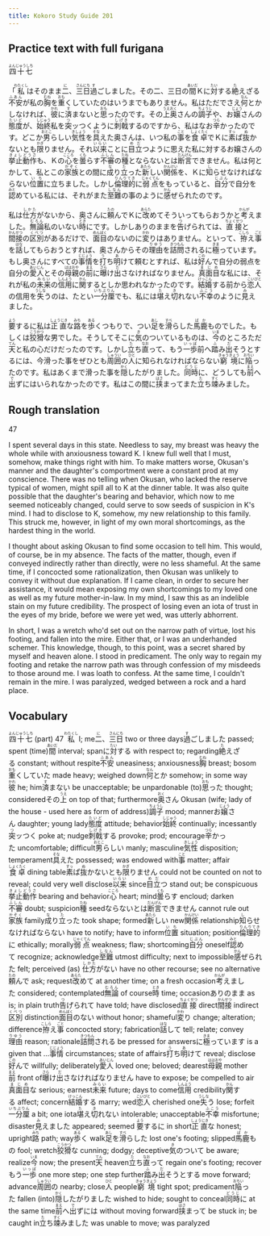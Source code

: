 ```yaml
---
title: Kokoro Study Guide 201
---
```


## Practice text with full furigana

<p>
<ruby><rb>四十七</rb><rt>よんじゅうしち</rt></ruby>
</p>

<p>
「<ruby><rb>私</rb><rt>わたくし</rt></ruby>はそのまま<ruby><rb>二</rb><rt>に</rt></ruby>、<ruby><rb>三日</rb><rt>さんにち</rt></ruby><ruby><rb>過</rb><rt>す</rt></ruby>ごしました。その二、三日の<ruby><rb>間</rb><rt>あいだ</rt></ruby>Ｋに<ruby><rb>対</rb><rt>たい</rt></ruby>する<ruby><rb>絶</rb><rt>た</rt></ruby>えざる<ruby><rb>不安</rb><rt>ふあん</rt></ruby>が私の<ruby><rb>胸</rb><rt>むね</rt></ruby>を<ruby><rb>重</rb><rt>おも</rt></ruby>くしていたのはいうまでもありません。私はただでさえ<ruby><rb>何</rb><rt>なん</rt></ruby>とかしなければ、<ruby><rb>彼</rb><rt>かれ</rt></ruby>に<ruby><rb>済</rb><rt>す</rt></ruby>まないと<ruby><rb>思</rb><rt>おも</rt></ruby>ったのです。その<ruby><rb>上</rb><rt>うえ</rt></ruby><ruby><rb>奥</rb><rt>おく</rt></ruby>さんの<ruby><rb>調子</rb><rt>ちょうし</rt></ruby>や、お<ruby><rb>嬢</rb><rt>じょう</rt></ruby>さんの<ruby><rb>態度</rb><rt>たいど</rt></ruby>が、<ruby><rb>始終</rb><rt>しじゅう</rt></ruby>私を<ruby><rb>突</rb><rt>つ</rt></ruby>ッつくように<ruby><rb>刺戟</rb><rt>しげき</rt></ruby>するのですから、私はなお<ruby><rb>辛</rb><rt>つら</rt></ruby>かったのです。どこか<ruby><rb>男</rb><rt>おとこ</rt></ruby>らしい<ruby><rb>気性</rb><rt>きしょう</rt></ruby>を<ruby><rb>具</rb><rt>そな</rt></ruby>えた奥さんは、いつ私の<ruby><rb>事</rb><rt>こと</rt></ruby>を<ruby><rb>食卓</rb><rt>しょくたく</rt></ruby>でＫに<ruby><rb>素</rb><rt>すっ</rt></ruby>ぱ<ruby><rb>抜</rb><rt>ぬ</rt></ruby>かないとも<ruby><rb>限</rb><rt>かぎ</rt></ruby>りません。それ<ruby><rb>以来</rb><rt>いらい</rt></ruby>ことに<ruby><rb>目立</rb><rt>めだ</rt></ruby>つように思えた私に対するお嬢さんの<ruby><rb>挙止</rb><rt>きょし</rt></ruby><ruby><rb>動作</rb><rt>どうさ</rt></ruby>も、Ｋの<ruby><rb>心</rb><rt>こころ</rt></ruby>を<ruby><rb>曇</rb><rt>くも</rt></ruby>らす<ruby><rb>不審</rb><rt>ふしん</rt></ruby>の<ruby><rb>種</rb><rt>たね</rt></ruby>とならないとは<ruby><rb>断言</rb><rt>だんげん</rt></ruby>できません。私は何とかして、私とこの<ruby><rb>家族</rb><rt>かぞく</rt></ruby>との間に<ruby><rb>成</rb><rt>な</rt></ruby>り<ruby><rb>立</rb><rt>た</rt></ruby>った<ruby><rb>新</rb><rt>あたら</rt></ruby>しい<ruby><rb>関係</rb><rt>かんけい</rt></ruby>を、Ｋに<ruby><rb>知</rb><rt>し</rt></ruby>らせなければならない<ruby><rb>位置</rb><rt>いち</rt></ruby>に立ちました。しかし<ruby><rb>倫理的</rb><rt>りんりてき</rt></ruby>に<ruby><rb>弱点</rb><rt>じゃくてん</rt></ruby>をもっていると、<ruby><rb>自分</rb><rt>じぶん</rt></ruby>で自分を<ruby><rb>認</rb><rt>みと</rt></ruby>めている私には、それがまた<ruby><rb>至難</rb><rt>しなん</rt></ruby>の事のように<ruby><rb>感</rb><rt>かん</rt></ruby>ぜられたのです。
</p>

<p>
私は<ruby><rb>仕方</rb><rt>しかた</rt></ruby>がないから、奥さんに<ruby><rb>頼</rb><rt>たの</rt></ruby>んでＫに<ruby><rb>改</rb><rt>あらた</rt></ruby>めてそういってもらおうかと<ruby><rb>考</rb><rt>かんが</rt></ruby>えました。<ruby><rb>無論</rb><rt>むろん</rt></ruby>私のいない<ruby><rb>時</rb><rt>とき</rt></ruby>にです。しかしありのままを<ruby><rb>告</rb><rt>つ</rt></ruby>げられては、<ruby><rb>直接</rb><rt>ちょくせつ</rt></ruby>と<ruby><rb>間接</rb><rt>かんせつ</rt></ruby>の<ruby><rb>区別</rb><rt>くべつ</rt></ruby>があるだけで、<ruby><rb>面目</rb><rt>めんぼく</rt></ruby>のないのに<ruby><rb>変</rb><rt>かわ</rt></ruby>りはありません。といって、<ruby><rb>拵</rb><rt>こしら</rt></ruby>え<ruby><rb>事</rb><rt>ごと</rt></ruby>を<ruby><rb>話</rb><rt>はな</rt></ruby>してもらおうとすれば、奥さんからその<ruby><rb>理由</rb><rt>りゆう</rt></ruby>を<ruby><rb>詰問</rb><rt>きつもん</rt></ruby>されるに<ruby><rb>極</rb><rt>きま</rt></ruby>っています。もし奥さんにすべての<ruby><rb>事情</rb><rt>じじょう</rt></ruby>を<ruby><rb>打</rb><rt>う</rt></ruby>ち<ruby><rb>明</rb><rt>あ</rt></ruby>けて頼むとすれば、私は<ruby><rb>好</rb><rt>この</rt></ruby>んで自分の弱点を自分の<ruby><rb>愛人</rb><rt>あいじん</rt></ruby>とその<ruby><rb>母親</rb><rt>ははおや</rt></ruby>の<ruby><rb>前</rb><rt>まえ</rt></ruby>に<ruby><rb>曝</rb><rt>さら</rt></ruby>け<ruby><rb>出</rb><rt>だ</rt></ruby>さなければなりません。<ruby><rb>真面目</rb><rt>まじめ</rt></ruby>な私には、それが私の<ruby><rb>未来</rb><rt>みらい</rt></ruby>の<ruby><rb>信用</rb><rt>しんよう</rt></ruby>に<ruby><rb>関</rb><rt>かん</rt></ruby>するとしか思われなかったのです。<ruby><rb>結婚</rb><rt>けっこん</rt></ruby>する前から<ruby><rb>恋人</rb><rt>こいびと</rt></ruby>の信用を<ruby><rb>失</rb><rt>うしな</rt></ruby>うのは、たとい<ruby><rb>一分厘</rb><rt>いちぶりん</rt></ruby>でも、私には<ruby><rb>堪</rb><rt>た</rt></ruby>え<ruby><rb>切</rb><rt>き</rt></ruby>れない<ruby><rb>不幸</rb><rt>ふこう</rt></ruby>のように<ruby><rb>見</rb><rt>み</rt></ruby>えました。
</p>

<p>
<ruby><rb>要</rb><rt>よう</rt></ruby>するに私は<ruby><rb>正直</rb><rt>しょうじき</rt></ruby>な<ruby><rb>路</rb><rt>みち</rt></ruby>を<ruby><rb>歩</rb><rt>ある</rt></ruby>くつもりで、つい<ruby><rb>足</rb><rt>あし</rt></ruby>を<ruby><rb>滑</rb><rt>すべ</rt></ruby>らした<ruby><rb>馬鹿</rb><rt>ばか</rt></ruby>ものでした。もしくは<ruby><rb>狡猾</rb><rt>こうかつ</rt></ruby>な男でした。そうしてそこに<ruby><rb>気</rb><rt>き</rt></ruby>のついているものは、<ruby><rb>今</rb><rt>いま</rt></ruby>のところただ<ruby><rb>天</rb><rt>てん</rt></ruby>と私の心だけだったのです。しかし<ruby><rb>立</rb><rt>た</rt></ruby>ち<ruby><rb>直</rb><rt>なお</rt></ruby>って、もう<ruby><rb>一歩</rb><rt>いっぽ</rt></ruby>前へ<ruby><rb>踏</rb><rt>ふ</rt></ruby>み<ruby><rb>出</rb><rt>だ</rt></ruby>そうとするには、今滑った事をぜひとも<ruby><rb>周囲</rb><rt>しゅうい</rt></ruby>の<ruby><rb>人</rb><rt>ひと</rt></ruby>に知られなければならない<ruby><rb>窮境</rb><rt>きゅうきょう</rt></ruby>に<ruby><rb>陥</rb><rt>おちい</rt></ruby>ったのです。私はあくまで滑った事を<ruby><rb>隠</rb><rt>かく</rt></ruby>したがりました。<ruby><rb>同時</rb><rt>どうじ</rt></ruby>に、どうしても<ruby><rb>前</rb><rt>まえ</rt></ruby>へ<ruby><rb>出</rb><rt>で</rt></ruby>ずにはいられなかったのです。私はこの間に<ruby><rb>挟</rb><rt>はさ</rt></ruby>まってまた<ruby><rb>立</rb><rt>た</rt></ruby>ち<ruby><rb>竦</rb><rt>すく</rt></ruby>みました。
</p>


## Rough translation

47

I spent several days in this state. Needless to say, my breast was heavy the whole while with anxiousness toward K. I knew full well that I must, somehow, make things right with him. To make matters worse, Okusan's manner and the daughter's comportment were a constant prod at my conscience. There was no telling when Okusan, who lacked the reserve typical of women, might spill all to K at the dinner table. It was also quite possible that the daughter's bearing and behavior, which now to me seemed noticeably changed, could serve to sow seeds of suspicion in K's mind. I had to disclose to K, somehow, my new relationship to this family. This struck me, however, in light of my own moral shortcomings, as the hardest thing in the world.

I thought about asking Okusan to find some occasion to tell him. This would, of course, be in my absence. The facts of the matter, though, even if conveyed indirectly rather than directly, were no less shameful. At the same time, if I concocted some rationalization, then Okusan was unlikely to convey it without due explanation. If I came clean, in order to secure her assistance, it would mean exposing my own shortcomings to my loved one as well as my future mother-in-law. In my mind, I saw this as an indelible stain on my future credibility. The prospect of losing even an iota of trust in the eyes of my bride, before we were yet wed, was utterly abhorrent.

In short, I was a wretch who'd set out on the narrow path of virtue, lost his footing, and fallen into the mire. Either that, or I was an underhanded schemer. This knowledge, though, to this point, was a secret shared by myself and heaven alone. I stood in predicament. The only way to regain my footing and retake the narrow path was through confession of my misdeeds to those around me. I was loath to confess. At the same time, I couldn't remain in the mire. I was paralyzed, wedged between a rock and a hard place. 


## Vocabulary

<p>
<span class="vocabstudy"><ruby><rb>四十七</rb><rt>よんじゅうしち</rt></ruby>&nbsp;(part) 47</span>
<span class="vocabstudy"><ruby><rb>私</rb><rt>わたくし</rt></ruby>&nbsp;I; me</span><span class="vocabstudy"><ruby><rb>二</rb><rt>に</rt></ruby>、<ruby><rb>三日</rb><rt>さんにち</rt></ruby>&nbsp;two or three days</span><span class="vocabstudy"><ruby><rb>過</rb><rt>す</rt></ruby>ごしました&nbsp;passed; spent (time)</span><span class="vocabstudy"><ruby><rb>間</rb><rt>あいだ</rt></ruby>&nbsp;interval; span</span><span class="vocabstudy">に<ruby><rb>対</rb><rt>たい</rt></ruby>する&nbsp;with respect to; regarding</span><span class="vocabstudy"><ruby><rb>絶</rb><rt>た</rt></ruby>えざる&nbsp;constant; without respite</span><span class="vocabstudy"><ruby><rb>不安</rb><rt>ふあん</rt></ruby>&nbsp;uneasiness; anxiousness</span><span class="vocabstudy"><ruby><rb>胸</rb><rt>むね</rt></ruby>&nbsp;breast; bosom</span><span class="vocabstudy"><ruby><rb>重</rb><rt>おも</rt></ruby>くしていた&nbsp;made heavy; weighed down</span><span class="vocabstudy"><ruby><rb>何</rb><rt>なん</rt></ruby>とか&nbsp;somehow; in some way</span><span class="vocabstudy"><ruby><rb>彼</rb><rt>かれ</rt></ruby>&nbsp;he; him</span><span class="vocabstudy"><ruby><rb>済</rb><rt>す</rt></ruby>まない&nbsp;be unacceptable; be unpardonable (to)</span><span class="vocabstudy"><ruby><rb>思</rb><rt>おも</rt></ruby>った&nbsp;thought; considered</span><span class="vocabstudy">その<ruby><rb>上</rb><rt>うえ</rt></ruby>&nbsp;on top of that; furthermore</span><span class="vocabstudy"><ruby><rb>奥</rb><rt>おく</rt></ruby>さん&nbsp;Okusan (wife; lady of the house - used here as form of address)</span><span class="vocabstudy"><ruby><rb>調子</rb><rt>ちょうし</rt></ruby>&nbsp;mood; manner</span><span class="vocabstudy">お<ruby><rb>嬢</rb><rt>じょう</rt></ruby>さん&nbsp;daughter; young lady</span><span class="vocabstudy"><ruby><rb>態度</rb><rt>たいど</rt></ruby>&nbsp;attitude; behavior</span><span class="vocabstudy"><ruby><rb>始終</rb><rt>しじゅう</rt></ruby>&nbsp;continually; incessantly</span><span class="vocabstudy"><ruby><rb>突</rb><rt>つ</rt></ruby>ッつく&nbsp;poke at; nudge</span><span class="vocabstudy"><ruby><rb>刺戟</rb><rt>しげき</rt></ruby>する&nbsp;provoke; prod; encourage</span><span class="vocabstudy"><ruby><rb>辛</rb><rt>つら</rt></ruby>かった&nbsp;uncomfortable; difficult</span><span class="vocabstudy"><ruby><rb>男</rb><rt>おとこ</rt></ruby>らしい&nbsp;manly; masculine</span><span class="vocabstudy"><ruby><rb>気性</rb><rt>きしょう</rt></ruby>&nbsp;disposition; temperament</span><span class="vocabstudy"><ruby><rb>具</rb><rt>そな</rt></ruby>えた&nbsp;possessed; was endowed with</span><span class="vocabstudy"><ruby><rb>事</rb><rt>こと</rt></ruby>&nbsp;matter; affair</span><span class="vocabstudy"><ruby><rb>食卓</rb><rt>しょくたく</rt></ruby>&nbsp;dining table</span><span class="vocabstudy"><ruby><rb>素</rb><rt>すっ</rt></ruby>ぱ<ruby><rb>抜</rb><rt>ぬ</rt></ruby>かないとも<ruby><rb>限</rb><rt>かぎ</rt></ruby>りません&nbsp;could not be counted on not to reveal; could very well disclose</span><span class="vocabstudy"><ruby><rb>以来</rb><rt>いらい</rt></ruby>&nbsp;since</span><span class="vocabstudy"><ruby><rb>目立</rb><rt>めだ</rt></ruby>つ&nbsp;stand out; be conspicuous</span><span class="vocabstudy"><ruby><rb>挙止</rb><rt>きょし</rt></ruby><ruby><rb>動作</rb><rt>どうさ</rt></ruby>&nbsp;bearing and behavior</span><span class="vocabstudy"><ruby><rb>心</rb><rt>こころ</rt></ruby>&nbsp;heart; mind</span><span class="vocabstudy"><ruby><rb>曇</rb><rt>くも</rt></ruby>らす&nbsp;encloud; darken</span><span class="vocabstudy"><ruby><rb>不審</rb><rt>ふしん</rt></ruby>&nbsp;doubt; suspicion</span><span class="vocabstudy"><ruby><rb>種</rb><rt>たね</rt></ruby>&nbsp;seed</span><span class="vocabstudy">ならないとは<ruby><rb>断言</rb><rt>だんげん</rt></ruby>できません&nbsp;cannot rule out</span><span class="vocabstudy"><ruby><rb>家族</rb><rt>かぞく</rt></ruby>&nbsp;family</span><span class="vocabstudy"><ruby><rb>成</rb><rt>な</rt></ruby>り<ruby><rb>立</rb><rt>た</rt></ruby>った&nbsp;took shape; formed</span><span class="vocabstudy"><ruby><rb>新</rb><rt>あたら</rt></ruby>しい&nbsp;new</span><span class="vocabstudy"><ruby><rb>関係</rb><rt>かんけい</rt></ruby>&nbsp;relationship</span><span class="vocabstudy"><ruby><rb>知</rb><rt>し</rt></ruby>らせなければならない&nbsp;have to notify; have to inform</span><span class="vocabstudy"><ruby><rb>位置</rb><rt>いち</rt></ruby>&nbsp;situation; position</span><span class="vocabstudy"><ruby><rb>倫理的</rb><rt>りんりてき</rt></ruby>に&nbsp;ethically; morally</span><span class="vocabstudy"><ruby><rb>弱点</rb><rt>じゃくてん</rt></ruby>&nbsp;weakness; flaw; shortcoming</span><span class="vocabstudy"><ruby><rb>自分</rb><rt>じぶん</rt></ruby>&nbsp;oneself</span><span class="vocabstudy"><ruby><rb>認</rb><rt>みと</rt></ruby>めて&nbsp;recognize; acknowledge</span><span class="vocabstudy"><ruby><rb>至難</rb><rt>しなん</rt></ruby>&nbsp;utmost difficulty; next to impossible</span><span class="vocabstudy"><ruby><rb>感</rb><rt>かん</rt></ruby>ぜられた&nbsp;felt; perceived (as)</span>
<span class="vocabstudy"><ruby><rb>仕方</rb><rt>しかた</rt></ruby>がない&nbsp;have no other recourse; see no alternative</span><span class="vocabstudy"><ruby><rb>頼</rb><rt>たの</rt></ruby>んで&nbsp;ask; request</span><span class="vocabstudy"><ruby><rb>改</rb><rt>あらた</rt></ruby>めて&nbsp;at another time; on a fresh occasion</span><span class="vocabstudy"><ruby><rb>考</rb><rt>かんが</rt></ruby>えました&nbsp;considered; contemplated</span><span class="vocabstudy"><ruby><rb>無論</rb><rt>むろん</rt></ruby>&nbsp;of course</span><span class="vocabstudy"><ruby><rb>時</rb><rt>とき</rt></ruby>&nbsp;time; occasion</span><span class="vocabstudy">ありのまま&nbsp;as is; in plain truth</span><span class="vocabstudy"><ruby><rb>告</rb><rt>つ</rt></ruby>げられて&nbsp;have told; have disclosed</span><span class="vocabstudy"><ruby><rb>直接</rb><rt>ちょくせつ</rt></ruby>&nbsp;direct</span><span class="vocabstudy"><ruby><rb>間接</rb><rt>かんせつ</rt></ruby>&nbsp;indirect</span><span class="vocabstudy"><ruby><rb>区別</rb><rt>くべつ</rt></ruby>&nbsp;distinction</span><span class="vocabstudy"><ruby><rb>面目</rb><rt>めんぼく</rt></ruby>のない&nbsp;without honor; shameful</span><span class="vocabstudy"><ruby><rb>変</rb><rt>かわ</rt></ruby>り&nbsp;change; alteration; difference</span><span class="vocabstudy"><ruby><rb>拵</rb><rt>こしら</rt></ruby>え<ruby><rb>事</rb><rt>ごと</rt></ruby>&nbsp;concocted story; fabrication</span><span class="vocabstudy"><ruby><rb>話</rb><rt>はな</rt></ruby>して&nbsp;tell; relate; convey</span><span class="vocabstudy"><ruby><rb>理由</rb><rt>りゆう</rt></ruby>&nbsp;reason; rationale</span><span class="vocabstudy"><ruby><rb>詰問</rb><rt>きつもん</rt></ruby>される&nbsp;be pressed for answers</span><span class="vocabstudy">に<ruby><rb>極</rb><rt>きま</rt></ruby>っています&nbsp;is a given that ...</span><span class="vocabstudy"><ruby><rb>事情</rb><rt>じじょう</rt></ruby>&nbsp;circumstances; state of affairs</span><span class="vocabstudy"><ruby><rb>打</rb><rt>う</rt></ruby>ち<ruby><rb>明</rb><rt>あ</rt></ruby>けて&nbsp;reveal; disclose</span><span class="vocabstudy"><ruby><rb>好</rb><rt>この</rt></ruby>んで&nbsp;willfully; deliberately</span><span class="vocabstudy"><ruby><rb>愛人</rb><rt>あいじん</rt></ruby>&nbsp;loved one; beloved; dearest</span><span class="vocabstudy"><ruby><rb>母親</rb><rt>ははおや</rt></ruby>&nbsp;mother</span><span class="vocabstudy"><ruby><rb>前</rb><rt>まえ</rt></ruby>&nbsp;front of</span><span class="vocabstudy"><ruby><rb>曝</rb><rt>さら</rt></ruby>け<ruby><rb>出</rb><rt>だ</rt></ruby>さなければなりません&nbsp;have to expose; be compelled to air</span><span class="vocabstudy"><ruby><rb>真面目</rb><rt>まじめ</rt></ruby>な&nbsp;serious; earnest</span><span class="vocabstudy"><ruby><rb>未来</rb><rt>みらい</rt></ruby>&nbsp;future; days to come</span><span class="vocabstudy"><ruby><rb>信用</rb><rt>しんよう</rt></ruby>&nbsp;credibility</span><span class="vocabstudy"><ruby><rb>関</rb><rt>かん</rt></ruby>する&nbsp;affect; concern</span><span class="vocabstudy"><ruby><rb>結婚</rb><rt>けっこん</rt></ruby>する&nbsp;marry; wed</span><span class="vocabstudy"><ruby><rb>恋人</rb><rt>こいびと</rt></ruby>&nbsp;cherished one</span><span class="vocabstudy"><ruby><rb>失</rb><rt>うしな</rt></ruby>う&nbsp;lose; forfeit</span><span class="vocabstudy"><ruby><rb>一分厘</rb><rt>いちぶりん</rt></ruby>&nbsp;a bit; one iota</span><span class="vocabstudy"><ruby><rb>堪</rb><rt>た</rt></ruby>え<ruby><rb>切</rb><rt>き</rt></ruby>れない&nbsp;intolerable; unacceptable</span><span class="vocabstudy"><ruby><rb>不幸</rb><rt>ふこう</rt></ruby>&nbsp;misfortune; disaster</span><span class="vocabstudy"><ruby><rb>見</rb><rt>み</rt></ruby>えました&nbsp;appeared; seemed</span>
<span class="vocabstudy"><ruby><rb>要</rb><rt>よう</rt></ruby>するに&nbsp;in short</span><span class="vocabstudy"><ruby><rb>正直</rb><rt>しょうじき</rt></ruby>な&nbsp;honest; upright</span><span class="vocabstudy"><ruby><rb>路</rb><rt>みち</rt></ruby>&nbsp;path; way</span><span class="vocabstudy"><ruby><rb>歩</rb><rt>ある</rt></ruby>く&nbsp;walk</span><span class="vocabstudy"><ruby><rb>足</rb><rt>あし</rt></ruby>を<ruby><rb>滑</rb><rt>すべ</rt></ruby>らした&nbsp;lost one's footing; slipped</span><span class="vocabstudy"><ruby><rb>馬鹿</rb><rt>ばか</rt></ruby>もの&nbsp;fool; wretch</span><span class="vocabstudy"><ruby><rb>狡猾</rb><rt>こうかつ</rt></ruby>な&nbsp;cunning; dodgy; deceptive</span><span class="vocabstudy"><ruby><rb>気</rb><rt>き</rt></ruby>のついて&nbsp;be aware; realize</span><span class="vocabstudy"><ruby><rb>今</rb><rt>いま</rt></ruby>&nbsp;now; the present</span><span class="vocabstudy"><ruby><rb>天</rb><rt>てん</rt></ruby>&nbsp;heaven</span><span class="vocabstudy"><ruby><rb>立</rb><rt>た</rt></ruby>ち<ruby><rb>直</rb><rt>なお</rt></ruby>って&nbsp;regain one's footing; recover</span><span class="vocabstudy">もう<ruby><rb>一歩</rb><rt>いっぽ</rt></ruby>&nbsp;one more step; one step further</span><span class="vocabstudy"><ruby><rb>踏</rb><rt>ふ</rt></ruby>み<ruby><rb>出</rb><rt>だ</rt></ruby>そうとする&nbsp;move forward; advance</span><span class="vocabstudy"><ruby><rb>周囲</rb><rt>しゅうい</rt></ruby>の&nbsp;nearby; close</span><span class="vocabstudy"><ruby><rb>人</rb><rt>ひと</rt></ruby>&nbsp;people</span><span class="vocabstudy"><ruby><rb>窮境</rb><rt>きゅうきょう</rt></ruby>&nbsp;tight spot; predicament</span><span class="vocabstudy"><ruby><rb>陥</rb><rt>おちい</rt></ruby>った&nbsp;fallen (into)</span><span class="vocabstudy"><ruby><rb>隠</rb><rt>かく</rt></ruby>したがりました&nbsp;wished to hide; sought to conceal</span><span class="vocabstudy"><ruby><rb>同時</rb><rt>どうじ</rt></ruby>に&nbsp;at the same time</span><span class="vocabstudy"><ruby><rb>前</rb><rt>まえ</rt></ruby>へ<ruby><rb>出</rb><rt>で</rt></ruby>ずには&nbsp;without moving forward</span><span class="vocabstudy"><ruby><rb>挟</rb><rt>はさ</rt></ruby>まって&nbsp;be stuck in; be caught in</span><span class="vocabstudy"><ruby><rb>立</rb><rt>た</rt></ruby>ち<ruby><rb>竦</rb><rt>すく</rt></ruby>みました&nbsp;was unable to move; was paralyzed</span>
</p>
